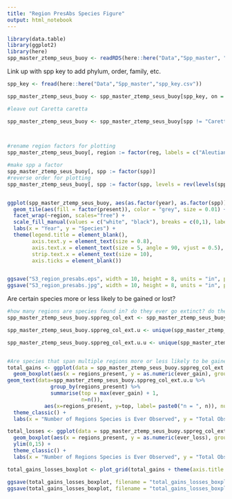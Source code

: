 ```yaml
---
title: "Region PresAbs Species Figure"
output: html_notebook
---
```


```r
library(data.table)
library(ggplot2)
library(here)
spp_master_ztemp_seus_buoy <- readRDS(here::here("Data","Spp_master", "spp_master_ztemp_seus_buoy.rds")) #load in processed presence/absence data
```

Link up with spp key to add phylum, order, family, etc.
```r
spp_key <- fread(here::here("Data","Spp_master","spp_key.csv"))

spp_master_ztemp_seus_buoy <- spp_master_ztemp_seus_buoy[spp_key, on = "spp"]

#leave out Caretta caretta

spp_master_ztemp_seus_buoy <- spp_master_ztemp_seus_buoy[spp != "Caretta caretta"]

    
```

```r
#rename region factors for plotting
spp_master_ztemp_seus_buoy[, region := factor(reg, labels = c("Aleutian Islands", "Eastern Bering Sea", "Gulf of Mexico", "Gulf of Alaska", "Northeast US", "Newfoundland","Southeast US","Scotian Shelf" ,"West Coast US"))]

#make spp a factor
spp_master_ztemp_seus_buoy[, spp := factor(spp)]
#reverse order for plotting
spp_master_ztemp_seus_buoy[, spp := factor(spp, levels = rev(levels(spp)))]


ggplot(spp_master_ztemp_seus_buoy, aes(as.factor(year), as.factor(spp))) + 
  geom_tile(aes(fill = factor(present)), color = "grey", size = 0.01) +
  facet_wrap(~region, scales="free") +
  scale_fill_manual(values = c("white", "black"), breaks = c(0,1), labels = c("Absent", "Present")) +
  labs(x = "Year", y = "Species") +
  theme(legend.title = element_blank(),
        axis.text.y = element_text(size = 0.8),
        axis.text.x = element_text(size = 5, angle = 90, vjust = 0.5),
        strip.text.x = element_text(size = 10),
        axis.ticks = element_blank())


ggsave("S3_region_presabs.eps", width = 10, height = 8, units = "in", path=here::here("figures","Supplemental"))
ggsave("S3_region_presabs.jpg", width = 10, height = 8, units = "in", path=here::here("figures","Supplemental"))

```
Are certain species more or less likely to be gained or lost?
```r
#how many regions are species found in? do they ever go extinct? do they ever colonize?
spp_master_ztemp_seus_buoy.sppreg_col_ext <- spp_master_ztemp_seus_buoy[,ever_gain := sum(col),spp][,ever_loss := sum(now_ext),spp][,regions_present := length(unique(reg)),spp]

spp_master_ztemp_seus_buoy.sppreg_col_ext.u <- unique(spp_master_ztemp_seus_buoy.sppreg_col_ext[,.(spp, reg, ever_gain, ever_loss, regions_present)])

spp_master_ztemp_seus_buoy.sppreg_col_ext.u.u <- unique(spp_master_ztemp_seus_buoy.sppreg_col_ext[,.(spp, ever_gain, ever_loss, regions_present)])


#Are species that span multiple regions more or less likely to be gained or lost?
total_gains <- ggplot(data = spp_master_ztemp_seus_buoy.sppreg_col_ext.u.u) +
  geom_boxplot(aes(x = regions_present, y = as.numeric(ever_gain), group = regions_present)) +
geom_text(data=spp_master_ztemp_seus_buoy.sppreg_col_ext.u.u %>% 
              group_by(regions_present) %>% 
              summarise(top = max(ever_gain) + 1, 
                        n=n()), 
            aes(x=regions_present, y=top, label= paste0("n = ", n)), nudge_y=1) +
  theme_classic() +
  labs(x = "Number of Regions Species is Ever Observed", y = "Total Observed Gains")

total_losses <- ggplot(data = spp_master_ztemp_seus_buoy.sppreg_col_ext.u.u) +
  geom_boxplot(aes(x = regions_present, y = as.numeric(ever_loss), group = regions_present)) +
  ylim(0,15) +
  theme_classic() +
  labs(x = "Number of Regions Species is Ever Observed", y = "Total Observed Losses")

total_gains_losses_boxplot <- plot_grid(total_gains + theme(axis.title.x = element_blank(), axis.text.x = element_blank()), total_losses, ncol = 1, align = "hv", axis = "tblr")

ggsave(total_gains_losses_boxplot, filename = "total_gains_losses_boxplot.eps",width = 6, height = 4, path=here::here("figures","Supplemental"))
ggsave(total_gains_losses_boxplot, filename = "total_gains_losses_boxplot.jpg",width = 6, height = 4, path=here::here("figures","Supplemental"))

```

